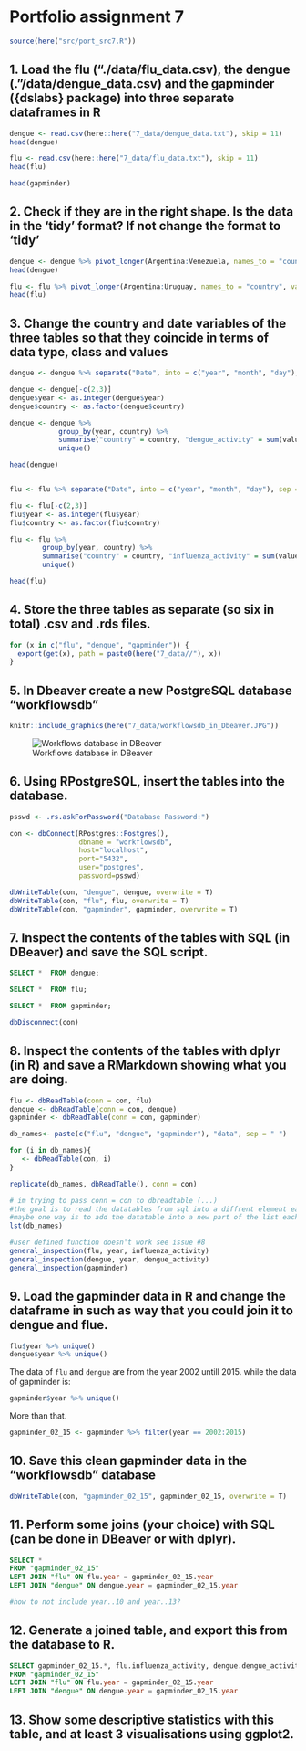 # Portfolio assignment 7

```r
source(here("src/port_src7.R"))
```

## 1. Load the flu (“./data/flu_data.csv), the dengue (.”/data/dengue_data.csv) and the gapminder ({dslabs} package) into three separate dataframes in R

```r
dengue <- read.csv(here::here("7_data/dengue_data.txt"), skip = 11) 
head(dengue)

flu <- read.csv(here::here("7_data/flu_data.txt"), skip = 11)
head(flu)

head(gapminder)
```

## 2. Check if they are in the right shape. Is the data in the ‘tidy’ format? If not change the format to ‘tidy’

```r
dengue <- dengue %>% pivot_longer(Argentina:Venezuela, names_to = "country", values_to = "value")
head(dengue)

flu <- flu %>% pivot_longer(Argentina:Uruguay, names_to = "country", values_to = "value")
head(flu)

```


## 3. Change the country and date variables of the three tables so that they coincide in terms of data type, class and values

```r
dengue <- dengue %>% separate("Date", into = c("year", "month", "day"), sep = "-") 

dengue <- dengue[-c(2,3)] 
dengue$year <- as.integer(dengue$year)
dengue$country <- as.factor(dengue$country)

dengue <- dengue %>% 
            group_by(year, country) %>% 
            summarise("country" = country, "dengue_activity" = sum(value, na.rm = T)) %>%
            unique()

head(dengue)


flu <- flu %>% separate("Date", into = c("year", "month", "day"), sep = "-") 

flu <- flu[-c(2,3)] 
flu$year <- as.integer(flu$year)
flu$country <- as.factor(flu$country)

flu <- flu %>% 
        group_by(year, country) %>% 
        summarise("country" = country, "influenza_activity" = sum(value, na.rm = T)) %>%
        unique()

head(flu)
```

## 4. Store the three tables as separate (so six in total) .csv and .rds files.

```r
for (x in c("flu", "dengue", "gapminder")) {
  export(get(x), path = paste0(here("7_data//"), x))
}

```


## 5. In Dbeaver create a new PostgreSQL database “workflowsdb”

```r
knitr::include_graphics(here("7_data/workflowsdb_in_Dbeaver.JPG"))
```

![Workflows database in DBeaver](/)

## 6. Using RPostgreSQL, insert the tables into the database.

```r
psswd <- .rs.askForPassword("Database Password:")

con <- dbConnect(RPostgres::Postgres(), 
                 dbname = "workflowsdb", 
                 host="localhost", 
                 port="5432", 
                 user="postgres", 
                 password=psswd)

dbWriteTable(con, "dengue", dengue, overwrite = T)
dbWriteTable(con, "flu", flu, overwrite = T)
dbWriteTable(con, "gapminder", gapminder, overwrite = T)

```


## 7. Inspect the contents of the tables with SQL (in DBeaver) and save the SQL script.

```sql
SELECT *  FROM dengue;
```
```sql
SELECT *  FROM flu;
```

```sql
SELECT *  FROM gapminder;
```


```r
dbDisconnect(con)
```

## 8. Inspect the contents of the tables with dplyr (in R) and save a RMarkdown showing what you are doing.

```r
flu <- dbReadTable(conn = con, flu)
dengue <- dbReadTable(conn = con, dengue)
gapminder <- dbReadTable(conn = con, gapminder)
```


```r
db_names<- paste(c("flu", "dengue", "gapminder"), "data", sep = " ")

for (i in db_names){
   <- dbReadTable(con, i) 
}

replicate(db_names, dbReadTable(), conn = con)

# im trying to pass conn = con to dbreadtable (...)
#the goal is to read the datatables from sql into a diffrent element each itteration
#maybe one way is to add the datatable into a new part of the list each itteration
lst(db_names)
```
```r
#user defined function doesn't work see issue #8
general_inspection(flu, year, influenza_activity)
general_inspection(dengue, year, dengue_activity)
general_inspection(gapminder)
```


## 9. Load the gapminder data in R and change the dataframe in such as way that you could join it to dengue and flue.

```r
flu$year %>% unique()
dengue$year %>% unique()
```
The data of `flu` and `dengue` are from the year 2002 untill 2015. while the data of gapminder is:

```r
gapminder$year %>% unique()
```
More than that.

```r
gapminder_02_15 <- gapminder %>% filter(year == 2002:2015)
```

## 10. Save this clean gapminder data in the “workflowsdb” database

```r
dbWriteTable(con, "gapminder_02_15", gapminder_02_15, overwrite = T)
```


## 11. Perform some joins (your choice) with SQL (can be done in DBeaver or with dplyr).

```sql
SELECT * 
FROM "gapminder_02_15"
LEFT JOIN "flu" ON flu.year = gapminder_02_15.year
LEFT JOIN "dengue" ON dengue.year = gapminder_02_15.year
```
```r
#how to not include year..10 and year..13?
```

## 12. Generate a joined table, and export this from the database to R.

```sql
SELECT gapminder_02_15.*, flu.influenza_activity, dengue.dengue_activity 
FROM "gapminder_02_15"
LEFT JOIN "flu" ON flu.year = gapminder_02_15.year
LEFT JOIN "dengue" ON dengue.year = gapminder_02_15.year
```

## 13. Show some descriptive statistics with this table, and at least 3 visualisations using ggplot2.

```r

```



